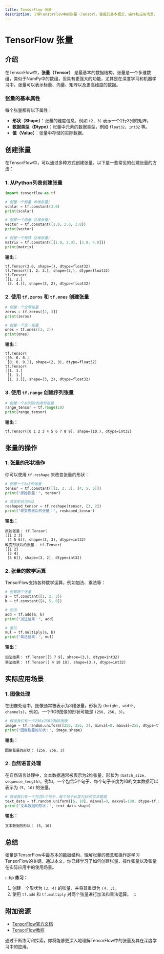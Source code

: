 ```yaml
---
title: TensorFlow 张量
description: 了解TensorFlow中的张量（Tensor），掌握其基本概念、操作和应用场景。
---
```


# TensorFlow 张量

## 介绍

在TensorFlow中，**张量（Tensor）** 是最基本的数据结构。张量是一个多维数组，类似于NumPy中的数组，但具有更强大的功能，尤其是在深度学习和机器学习中。张量可以表示标量、向量、矩阵以及更高维度的数据。

### 张量的基本属性

每个张量都有以下属性：
- **形状（Shape）**：张量的维度信息，例如 `(2, 3)` 表示一个2行3列的矩阵。
- **数据类型（Dtype）**：张量中元素的数据类型，例如 `float32`、`int32` 等。
- **值（Value）**：张量中存储的实际数据。

## 创建张量

在TensorFlow中，可以通过多种方式创建张量。以下是一些常见的创建张量的方法：

### 1. 从Python列表创建张量

```python
import tensorflow as tf

# 创建一个标量（0维张量）
scalar = tf.constant(3.0)
print(scalar)

# 创建一个向量（1维张量）
vector = tf.constant([1.0, 2.0, 3.0])
print(vector)

# 创建一个矩阵（2维张量）
matrix = tf.constant([[1.0, 2.0], [3.0, 4.0]])
print(matrix)
```

**输出：**
```
tf.Tensor(3.0, shape=(), dtype=float32)
tf.Tensor([1. 2. 3.], shape=(3,), dtype=float32)
tf.Tensor(
[[1. 2.]
 [3. 4.]], shape=(2, 2), dtype=float32)
```

### 2. 使用 `tf.zeros` 和 `tf.ones` 创建张量

```python
# 创建一个全零张量
zeros = tf.zeros([2, 3])
print(zeros)

# 创建一个全一张量
ones = tf.ones([3, 2])
print(ones)
```

**输出：**
```
tf.Tensor(
[[0. 0. 0.]
 [0. 0. 0.]], shape=(2, 3), dtype=float32)
tf.Tensor(
[[1. 1.]
 [1. 1.]
 [1. 1.]], shape=(3, 2), dtype=float32)
```

### 3. 使用 `tf.range` 创建序列张量

```python
# 创建一个从0到9的序列张量
range_tensor = tf.range(10)
print(range_tensor)
```

**输出：**
```
tf.Tensor([0 1 2 3 4 5 6 7 8 9], shape=(10,), dtype=int32)
```

## 张量的操作

### 1. 张量的形状操作

你可以使用 `tf.reshape` 来改变张量的形状：

```python
# 创建一个2x3的张量
tensor = tf.constant([[1, 2, 3], [4, 5, 6]])
print("原始张量：", tensor)

# 改变形状为3x2
reshaped_tensor = tf.reshape(tensor, [3, 2])
print("改变形状后的张量：", reshaped_tensor)
```

**输出：**
```
原始张量： tf.Tensor(
[[1 2 3]
 [4 5 6]], shape=(2, 3), dtype=int32)
改变形状后的张量： tf.Tensor(
[[1 2]
 [3 4]
 [5 6]], shape=(3, 2), dtype=int32)
```

### 2. 张量的数学运算

TensorFlow支持各种数学运算，例如加法、乘法等：

```python
# 创建两个张量
a = tf.constant([1, 2, 3])
b = tf.constant([4, 5, 6])

# 加法
add = tf.add(a, b)
print("加法结果：", add)

# 乘法
mul = tf.multiply(a, b)
print("乘法结果：", mul)
```

**输出：**
```
加法结果： tf.Tensor([5 7 9], shape=(3,), dtype=int32)
乘法结果： tf.Tensor([ 4 10 18], shape=(3,), dtype=int32)
```

## 实际应用场景

### 1. 图像处理

在图像处理中，图像通常被表示为3维张量，形状为 `(height, width, channels)`。例如，一个RGB图像的形状可能是 `(256, 256, 3)`。

```python
# 假设我们有一个256x256的RGB图像
image = tf.random.uniform([256, 256, 3], minval=0, maxval=255, dtype=tf.int32)
print("图像张量的形状：", image.shape)
```

**输出：**
```
图像张量的形状： (256, 256, 3)
```

### 2. 自然语言处理

在自然语言处理中，文本数据通常被表示为2维张量，形状为 `(batch_size, sequence_length)`。例如，一个包含5个句子、每个句子长度为10的文本数据可以表示为 `(5, 10)` 的张量。

```python
# 假设我们有一个包含5个句子、每个句子长度为10的文本数据
text_data = tf.random.uniform([5, 10], minval=0, maxval=100, dtype=tf.int32)
print("文本数据的形状：", text_data.shape)
```

**输出：**
```
文本数据的形状： (5, 10)
```

## 总结

张量是TensorFlow中最基本的数据结构，理解张量的概念和操作是学习TensorFlow的关键。通过本文，你已经学习了如何创建张量、操作张量以及张量在实际应用中的使用场景。

:::tip
**练习：**
1. 创建一个形状为 `(3, 4)` 的张量，并将其重塑为 `(4, 3)`。
2. 使用 `tf.add` 和 `tf.multiply` 对两个张量进行加法和乘法运算。
:::

## 附加资源

- [TensorFlow官方文档](https://www.tensorflow.org/api_docs/python/tf/Tensor)
- [TensorFlow教程](https://www.tensorflow.org/tutorials)

通过不断练习和探索，你将能够更深入地理解TensorFlow中的张量及其在深度学习中的应用。